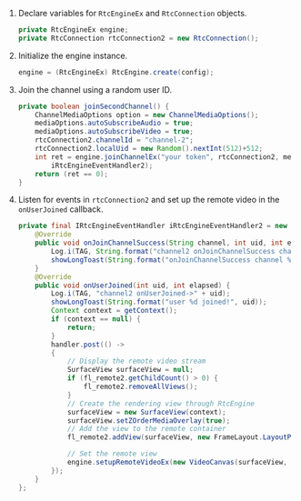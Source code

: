 <PlatformWrapper platform="android">

1. Declare variables for `RtcEngineEx` and `RtcConnection` objects.

    ```java
    private RtcEngineEx engine;
    private RtcConnection rtcConnection2 = new RtcConnection();
    ```

1. Initialize the engine instance.

    ```java
    engine = (RtcEngineEx) RtcEngine.create(config);
    ```

1. Join the channel using a random user ID.

    ```java
    private boolean joinSecondChannel() {
        ChannelMediaOptions option = new ChannelMediaOptions();
        mediaOptions.autoSubscribeAudio = true;
        mediaOptions.autoSubscribeVideo = true;
        rtcConnection2.channelId = "channel-2";
        rtcConnection2.localUid = new Random().nextInt(512)+512;
        int ret = engine.joinChannelEx("your token", rtcConnection2, mediaOptions, 
            iRtcEngineEventHandler2);
        return (ret == 0);
    }
    ```

1. Listen for events in `rtcConnection2` and set up the remote video in the `onUserJoined` callback.

    ```java
    private final IRtcEngineEventHandler iRtcEngineEventHandler2 = new IRtcEngineEventHandler() {
        @Override
        public void onJoinChannelSuccess(String channel, int uid, int elapsed) {
            Log.i(TAG, String.format("channel2 onJoinChannelSuccess channel %s uid %d", channel2, uid));
            showLongToast(String.format("onJoinChannelSuccess channel %s uid %d", channel2, uid));
        }
        @Override
        public void onUserJoined(int uid, int elapsed) {
            Log.i(TAG, "channel2 onUserJoined->" + uid);
            showLongToast(String.format("user %d joined!", uid));
            Context context = getContext();
            if (context == null) {
                return;
            }
            handler.post(() ->
            {
                // Display the remote video stream
                SurfaceView surfaceView = null;
                if (fl_remote2.getChildCount() > 0) {
                    fl_remote2.removeAllViews();
                }
                // Create the rendering view through RtcEngine
                surfaceView = new SurfaceView(context);
                surfaceView.setZOrderMediaOverlay(true);
                // Add the view to the remote container
                fl_remote2.addView(surfaceView, new FrameLayout.LayoutParams(ViewGroup.LayoutParams.MATCH_PARENT, ViewGroup.LayoutParams.MATCH_PARENT));

                // Set the remote view
                engine.setupRemoteVideoEx(new VideoCanvas(surfaceView, RENDER_MODE_FIT, uid), rtcConnection2);
            });
        }
    };
    ```

</PlatformWrapper>